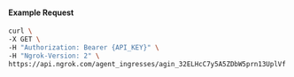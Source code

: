 #### Example Request

```bash
curl \
-X GET \
-H "Authorization: Bearer {API_KEY}" \
-H "Ngrok-Version: 2" \
https://api.ngrok.com/agent_ingresses/agin_32ELHcC7y5A5ZDbW5prn13UplVf
```
